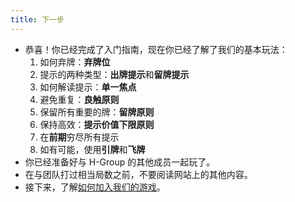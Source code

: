 ```yaml
---
title: 下一步
---
```



<BeginnersGuideProgress id="next-steps" />

- 恭喜！你已经完成了入门指南，现在你已经了解了我们的基本玩法：
  1. 如何弃牌：**弃牌位**
  1. 提示的两种类型：**出牌提示**和**留牌提示**
  1. 如何解读提示：**单一焦点**
  1. 避免重复：**良触原则**
  1. 保留所有重要的牌：**留牌原则**
  1. 保持高效：**提示价值下限原则**
  1. 在**前期**穷尽所有提示
  1. 如有可能，使用**引牌**和**飞牌**
- 你已经准备好与 H-Group 的其他成员一起玩了。
- 在与团队打过相当局数之前，不要阅读网站上的其他内容。
- 接下来，了解[如何加入我们的游戏](../how-to-join.mdx)。
